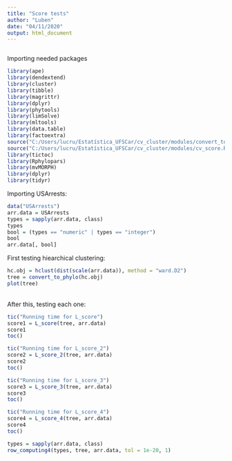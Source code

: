 ```yaml
---
title: "Score tests"
author: "Luben"
date: "04/11/2020"
output: html_document
---
```

```r
```
Importing needed packages
```r
library(ape)
library(dendextend)
library(cluster)
library(tibble)
library(magrittr)
library(dplyr)
library(phytools)
library(limSolve)
library(mltools)
library(data.table)
library(factoextra)
source("C:/Users/lucru/Estatística_UFSCar/cv_cluster/modules/convert_to_parenthesis.R")
source("C:/Users/lucru/Estatística_UFSCar/cv_cluster/modules/cv_score.R")
library(tictoc)
library(Rphylopars)
library(mvMORPH)
library(dplyr)
library(tidyr)
```
Importing USArrests:
```r
data("USArrests")
arr.data = USArrests
types = sapply(arr.data, class)
types
bool = (types == "numeric" | types == "integer")
bool
arr.data[, bool]
```
First testing hiearchical clustering:
```r
hc.obj = hclust(dist(scale(arr.data)), method = "ward.D2")
tree = convert_to_phylo(hc.obj)
plot(tree)
```
\
After this, testing each one:
```r
tic("Running time for L_score")
score1 = L_score(tree, arr.data)
score1
toc()

tic("Running time for L_score_2")
score2 = L_score_2(tree, arr.data)
score2
toc()

tic("Running time for L_score_3")
score3 = L_score_3(tree, arr.data)
score3
toc()

tic("Running time for L_score_4")
score4 = L_score_4(tree, arr.data)
score4
toc()
```
```r
types = sapply(arr.data, class)
row_computing4(types, tree, arr.data, tol = 1e-20, 1)
```

